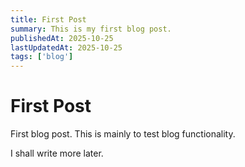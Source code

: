 ```yaml
---
title: First Post
summary: This is my first blog post.
publishedAt: 2025-10-25
lastUpdatedAt: 2025-10-25
tags: ['blog']
---
```


# First Post

First blog post. This is mainly to test blog functionality.

I shall write more later.
